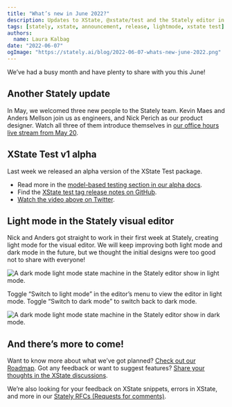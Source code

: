 ```yaml
---
title: "What’s new in June 2022?"
description: Updates to XState, @xstate/test and the Stately editor in the last month.
tags: [stately, xstate, announcement, release, lightmode, xstate test]
authors:
  name: Laura Kalbag
date: "2022-06-07"
ogImage: "https://stately.ai/blog/2022-06-07-whats-new-june-2022.png"
---
```


We’ve had a busy month and have plenty to share with you this June!

## Another Stately update

In May, we welcomed three new people to the Stately team. Kevin Maes and Anders Mellson join us as engineers, and Nick Perich as our product designer. Watch all three of them introduce themselves in [our office hours live stream from May 20](https://youtu.be/4WwaSZ-ciRI?t=127).

## XState Test v1 alpha

Last week we released an alpha version of the XState Test package.

<Tweet id="1531250605313892352" />

- Read more in the [model-based testing section in our alpha docs](https://graph-docs.vercel.app/model-based-testing/intro).
- Find the [XState test tag release notes on GitHub](https://github.com/statelyai/xstate/releases/tag/%40xstate%2Ftest%401.0.0-alpha.0).
- [Watch the video above on Twitter](https://twitter.com/statelyai/status/1531250605313892352).

## Light mode in the Stately visual editor

Nick and Anders got straight to work in their first week at Stately, creating light mode for the visual editor. We will keep improving both light mode and dark mode in the future, but we thought the initial designs were too good not to share with everyone!

![A dark mode light mode state machine in the Stately editor show in light mode.](light-mode.png)

Toggle “Switch to light mode” in the editor’s menu to view the editor in light mode. Toggle “Switch to dark mode” to switch back to dark mode.

![A dark mode light mode state machine in the Stately editor show in dark mode.](dark-mode.png)

## And there’s more to come!

Want to know more about what we’ve got planned? [Check out our Roadmap](https://xstate.js.org/docs/roadmap/). Got any feedback or want to suggest features? [Share your thoughts in the XState discussions](https://github.com/statelyai/xstate/discussions).

We’re also looking for your feedback on XState snippets, errors in XState, and more in our [Stately RFCs (Requests for comments)](https://github.com/statelyai/rfcs).